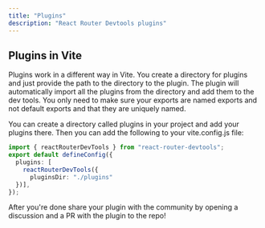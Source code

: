 ```yaml
---
title: "Plugins"
description: "React Router Devtools plugins"
---
```


## Plugins in Vite
Plugins work in a different way in Vite. You create a directory for plugins and just provide the path to the directory to the plugin. The plugin will automatically import all the plugins from the directory and add them to the dev tools. You only need to make sure your exports are named exports and not default exports and that they are uniquely named.

You can create a directory called plugins in your project and add your plugins there. Then you can add the following to your vite.config.js file:
```ts
import { reactRouterDevTools } from "react-router-devtools";
export default defineConfig({
  plugins: [
    reactRouterDevTools({
      pluginsDir: "./plugins"
  })],
});
```

After you're done share your plugin with the community by opening a discussion and a PR with the plugin to the repo!